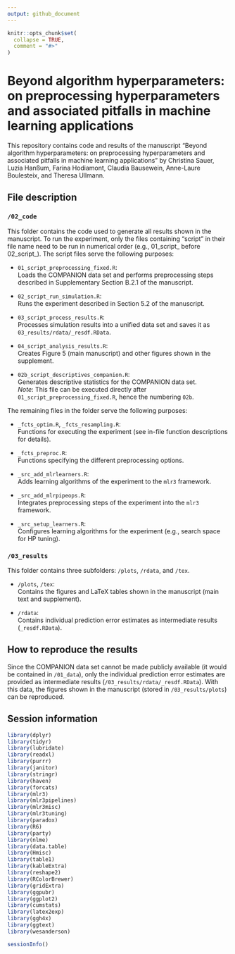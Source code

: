 ```yaml
---
output: github_document
---
```


<!-- README.md is generated from README.Rmd. Please edit that file. -->

```r
knitr::opts_chunk$set(
  collapse = TRUE,
  comment = "#>"
)
```

# Beyond algorithm hyperparameters: on preprocessing hyperparameters and associated pitfalls in machine learning applications

<!-- badges: start -->
<!-- badges: end -->

This repository contains code and results of the manuscript "Beyond algorithm hyperparameters: on preprocessing hyperparameters and associated pitfalls in machine learning applications" by Christina Sauer, Luzia Hanßum, Farina Hodiamont, Claudia Bausewein, Anne-Laure Boulesteix, and Theresa Ullmann. 

## File description

### `/02_code`

This folder contains the code used to generate all results shown in the manuscript. To run the experiment, only the files containing "script" in their file name need to be run in numerical order (e.g., 01_script_ before 02_script_).
The script files serve the following purposes:

- `01_script_preprocessing_fixed.R`:  
  Loads the COMPANION data set and performs preprocessing steps described in Supplementary Section B.2.1 of the manuscript.

- `02_script_run_simulation.R`:  
  Runs the experiment described in Section 5.2 of the manuscript.

- `03_script_process_results.R`:  
  Processes simulation results into a unified data set and saves it as `03_results/rdata/_resdf.RData`.

- `04_script_analysis_results.R`:  
  Creates Figure 5 (main manuscript) and other figures shown in the supplement.

- `02b_script_descriptives_companion.R`:  
  Generates descriptive statistics for the COMPANION data set.  
*Note*: This file can be executed directly after `01_script_preprocessing_fixed.R`, hence the numbering `02b`.


The remaining files in the folder serve the following purposes:
  
  - `_fcts_optim.R`, `_fcts_resampling.R`:  
  Functions for executing the experiment (see in-file function descriptions for details).

- `_fcts_preproc.R`:  
  Functions specifying the different preprocessing options.

- `_src_add_mlrlearners.R`:  
  Adds learning algorithms of the experiment to the `mlr3` framework.

- `_src_add_mlrpipeops.R`:  
  Integrates preprocessing steps of the experiment into the `mlr3` framework.

- `_src_setup_learners.R`:  
  Configures learning algorithms for the experiment (e.g., search space for HP tuning).

        

### `/03_results`
This folder contains three subfolders: `/plots`, `/rdata`, and `/tex`.  

- `/plots`, `/tex`:  
  Contains the figures and LaTeX tables shown in the manuscript (main text and supplement).

- `/rdata`:  
  Contains individual prediction error estimates as intermediate results (`_resdf.RData`).


## How to reproduce the results
Since the COMPANION data set cannot be made publicly available (it would be contained in `/01_data`),
only the individual prediction error estimates are provided as intermediate results (`/03_results/rdata/_resdf.RData`).  With this data, the figures shown in the manuscript (stored in `/03_results/plots`) can be reproduced.




## Session information
<!-- What is special about using `README.Rmd` instead of just `README.md`? You can include R chunks like so: -->
```r
library(dplyr)
library(tidyr)
library(lubridate)
library(readxl)
library(purrr)
library(janitor)
library(stringr)
library(haven)
library(forcats)
library(mlr3)
library(mlr3pipelines)
library(mlr3misc)
library(mlr3tuning)
library(paradox)
library(R6)
library(party)
library(nlme)
library(data.table)
library(Hmisc)
library(table1)
library(kableExtra)
library(reshape2)
library(RColorBrewer)
library(gridExtra)
library(ggpubr)
library(ggplot2)
library(cumstats)
library(latex2exp)
library(ggh4x)
library(ggtext)
library(wesanderson)
```

```r

sessionInfo()
```

<!-- You'll still need to render `README.Rmd` regularly, to keep `README.md` up-to-date. `devtools::build_readme()` is handy for this. You could also use GitHub Actions to re-render `README.Rmd` every time you push. An example workflow can be found here: <https://github.com/r-lib/actions/tree/v1/examples>. -->

<!-- You can also embed plots, for example: -->

<!-- ```{r pressure, echo = FALSE} -->
<!-- plot(pressure) -->
<!-- ``` -->

<!-- In that case, don't forget to commit and push the resulting figure files, so they display on GitHub. -->
